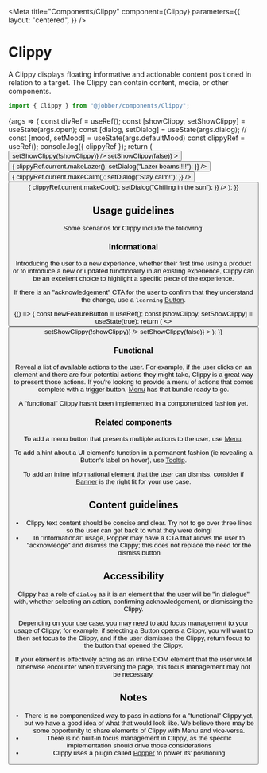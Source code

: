 
<Meta
  title="Components/Clippy"
  component={Clippy}
  parameters={{
    layout: "centered",
  }}
/>

# Clippy

A Clippy displays floating informative and actionable content positioned in
relation to a target. The Clippy can contain content, media, or other
components.

```ts
import { Clippy } from "@jobber/components/Clippy";
```

<Canvas>
  <Story name="Clippy" args={{ open: true, defaultMood: "calm" }}>
    {args => {
      const divRef = useRef();
      const [showClippy, setShowClippy] = useState(args.open);
      const [dialog, setDialog] = useState(args.dialog);
      // const [mood, setMood] = useState(args.defaultMood)
      const clippyRef = useRef();
      console.log({ clippyRef });
      return (
        <Content>
          <Content>
            <span ref={divRef}>
              <Button
                label="Toggle Clippy"
                onClick={() => setShowClippy(!showClippy)}
              />
            </span>
            <Clippy
              {...args}
              attachTo={divRef}
              ref={clippyRef}
              open={showClippy}
              dialog={dialog}
              onRequestClose={() => setShowClippy(false)}
            ></Clippy>
          </Content>
          <Divider></Divider>
          <Content>
            <Content>
              <Button
                label="Make Lazer"
                onClick={() => {
                  clippyRef.current.makeLazer();
                  setDialog("Lazer beams!!!!");
                }}
              />
            </Content>
            <Content>
              <Button
                label="Make Calm"
                onClick={() => {
                  clippyRef.current.makeCalm();
                  setDialog("Stay calm!");
                }}
              />
            </Content>
            <Content>
              <Button
                label="Make Cool"
                onClick={() => {
                  clippyRef.current.makeCool();
                  setDialog("Chilling in the sun");
                }}
              />
            </Content>
          </Content>
        </Content>
      );
    }}
  </Story>
</Canvas>

<ArgsTable of={Clippy} story="Clippy" />

## Usage guidelines

Some scenarios for Clippy include the following:

### Informational

Introducing the user to a new experience, whether their first time using a
product or to introduce a new or updated functionality in an existing
experience, Clippy can be an excellent choice to highlight a specific piece of
the experience.

If there is an "acknowledgement" CTA for the user to confirm that they
understand the change, use a `learning`
[Button](../?path=/docs/components-button--button).

<Canvas>
  <ExampleWithHooks>
    {() => {
      const newFeatureButton = useRef();
      const [showClippy, setShowClippy] = useState(true);
      return (
        <>
          <span ref={newFeatureButton}>
            <Button
              label="New Feature"
              onClick={() => setShowClippy(!showClippy)}
            />
          </span>
          <Clippy
            attachTo={newFeatureButton}
            open={showClippy}
            preferredPlacement="right"
            onRequestClose={() => setShowClippy(false)}
          ></Clippy>
        </>
      );
    }}
  </ExampleWithHooks>
</Canvas>

### Functional

Reveal a list of available actions to the user. For example, if the user clicks
on an element and there are four potential actions they might take, Clippy is a
great way to present those actions. If you're looking to provide a menu of
actions that comes complete with a trigger button,
[Menu](../?path=/docs/components-menu--menu) has that bundle ready to go.

<Banner type="warning" dismissible={false}>
  A "functional" Clippy hasn't been implemented in a componentized fashion yet.
</Banner>

### Related components

To add a menu button that presents multiple actions to the user, use
[Menu](../?path=/docs/components-menu--menu).

To add a hint about a UI element's function in a permanent fashion (ie revealing
a Button's label on hover), use
[Tooltip](../?path=/docs/components-tooltip--tooltip).

To add an inline informational element that the user can dismiss, consider if
[Banner](../?path=/docs/components-banner--banner) is the right fit for your use
case.

## Content guidelines

- Clippy text content should be concise and clear. Try not to go over three
  lines so the user can get back to what they were doing!
- In "informational" usage, Popper may have a CTA that allows the user to
  "acknowledge" and dismiss the Clippy; this does not replace the need for the
  dismiss button

## Accessibility

Clippy has a role of `dialog` as it is an element that the user will be "in
dialogue" with, whether selecting an action, confirming acknowledgement, or
dismissing the Clippy.

Depending on your use case, you may need to add focus management to your usage
of Clippy; for example, if selecting a Button opens a Clippy, you will want to
then set focus to the Clippy, and if the user dismisses the Clippy, return focus
to the button that opened the Clippy.

If your element is effectively acting as an inline DOM element that the user
would otherwise encounter when traversing the page, this focus management may
not be necessary.

## Notes

- There is no componentized way to pass in actions for a "functional" Clippy
  yet, but we have a good idea of what that would look like. We believe there
  may be some opportunity to share elements of Clippy with Menu and vice-versa.
- There is no built-in focus management in Clippy, as the specific
  implementation should drive those considerations
- Clippy uses a plugin called [Popper](https://popper.js.org/react-popper/v2/)
  to power its' positioning
